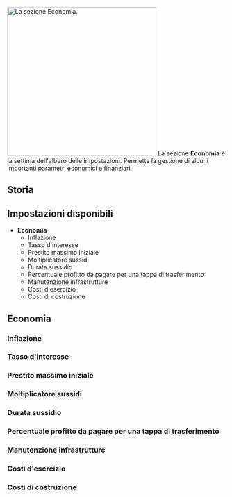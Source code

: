 {{it/Manuale/Menu}}
{{it/Manuale/Settaggi/MenuImp}}
[[File:it/Manuale/Impostazioni economia.png|thumb|343px|right|La sezione ''Economia''.]]
La sezione '''Economia''' è la settima dell'albero delle impostazioni. Permette la gestione di alcuni importanti parametri economici e finanziari.
==Storia==
==Impostazioni disponibili==
*'''Economia'''
**Inflazione
**Tasso d'interesse
**Prestito massimo iniziale
**Moltiplicatore sussidi
**Durata sussidio
**Percentuale profitto da pagare per una tappa di trasferimento
**Manutenzione infrastrutture
**Costi d'esercizio
**Costi di costruzione 

==Economia==
===Inflazione===
===Tasso d'interesse===
===Prestito massimo iniziale===
===Moltiplicatore sussidi===
===Durata sussidio===
===Percentuale profitto da pagare per una tappa di trasferimento===
===Manutenzione infrastrutture===
===Costi d'esercizio===
===Costi di costruzione===
